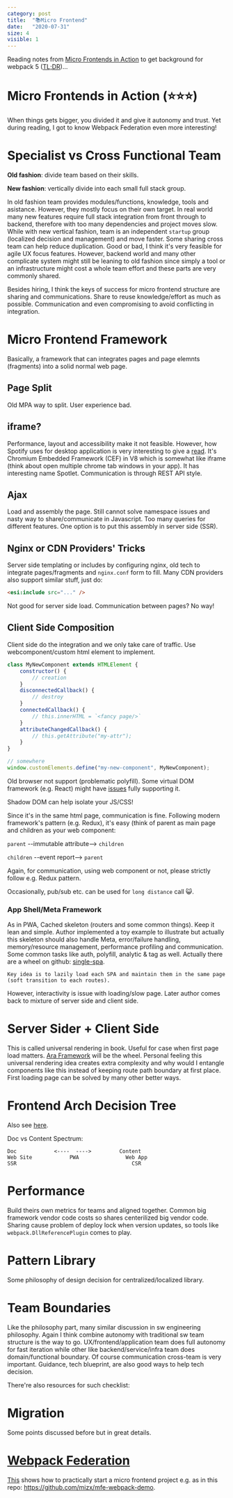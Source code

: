 ```yaml
---
category: post
title:  "📚Micro Frontend"
date:   "2020-07-31"
size: 4
visible: 1
---
```

Reading notes from [Micro Frontends in Action](https://www.manning.com/books/micro-frontends-in-action) to get background for webpack 5 ([TL;DR](#nowait))...

# Micro Frontends in Action (⭐⭐⭐)
When things gets bigger, you divided it and give it autonomy and trust. Yet during reading, I got to know Webpack Federation even more interesting!


# Specialist vs Cross Functional Team
**Old fashion**: divide team based on their skills.

**New fashion**: vertically divide into each small full stack group.

In old fashion team provides modules/functions, knowledge, tools and asistance. However, they mostly focus on their own target. In real world many new features require full stack integration from front through to backend, therefore with too many dependencies and project moves slow. While with new vertical fashion, team is an independent `startup` group (localized decision and management) and move faster. Some sharing cross team can help reduce duplication. Good or bad, I think it's very feasible for agile UX focus features. However, backend world and many other complicate system might still be leaning to old fashion since simply a tool or an infrastructure might cost a whole team effort and these parts are very commonly shared.

Besides hiring, I think the keys of success for micro frontend structure are sharing and communications. Share to reuse knowledge/effort as much as possible. Communication and even compromising to avoid conflicting in integration.

# Micro Frontend Framework
Basically, a framework that can integrates pages and page elemnts (fragments) into a solid normal web page. 

## Page Split
Old MPA way to split. User experience bad.

## iframe?
Performance, layout and accessibility make it not feasible. However, how Spotify uses for desktop application is very interesting to give a [read](https://www.quora.com/How-is-JavaScript-used-within-the-Spotify-desktop-application-Is-it-packaged-up-and-run-locally-only-retrieving-the-assets-as-and-when-needed-What-JavaScript-VM-is-used/answer/Mattias-Petter-Johansson). It's Chromium Embedded Framework (CEF) in V8 which is somewhat like iframe (think about open multiple chrome tab windows in your app). It has interesting name Spotlet. Communication is through REST API style.

## Ajax
Load and assembly the page. Still cannot solve namespace issues and nasty way to share/communicate in Javascript. Too many queries for different features. One option is to put this assembly in server side (SSR).

## Nginx or CDN Providers' Tricks
Server side templating or includes by configuring nginx, old tech to integrate pages/fragments and `nginx.conf` form to fill. Many CDN providers also support similar stuff, just do: 
```html
<esi:include src="..." />
```
Not good for server side load. Communication between pages? No way!

## Client Side Composition
Client side do the integration and we only take care of traffic. Use webcomponent/custom html element to implement. 
```javascript
class MyNewComponent extends HTMLElement {
    constructor() {
        // creation
    }
    disconnectedCallback() {
        // destroy
    }
    connectedCallback() {
        // this.innerHTML = `<fancy page/>`
    }
    attributeChangedCallback() {
        // this.getAttribute("my-attr");
    }
}

// somewhere
window.customElements.define("my-new-component", MyNewComponent);
```

Old browser not support (problematic polyfill). Some virtual DOM framework (e.g. React) might have [issues](https://custom-elements-everywhere.com/#react) fully supporting it.

Shadow DOM can help isolate your JS/CSS!

Since it's in the same html page, communication is fine. Following modern framework's pattern (e.g. Redux), it's easy (think of parent as main page and children as your web component:

`parent` --immutable attribute--> `children` 

`children` --event report--> `parent` 

Again, for communication, using web component or not, please strictly follow e.g. Redux pattern.

Occasionally, pub/sub etc. can be used for `long distance` call 😺. 

### App Shell/Meta Framework
As in PWA, Cached skeleton (routers and some common things). Keep it lean and simple. Author implemented a toy example to illustrate but actually this skeleton should also handle Meta, error/failure handling, memory/resource management, performance profiling and communication. Some common tasks like auth, polyfill, analytic & tag as well. Actually there are a wheel on github: [single-spa](https://github.com/single-spa/single-spa). 

```
Key idea is to lazily load each SPA and maintain them in the same page (soft transition to each routes).
```

However, interactivity is issue with loading/slow page. Later author comes back to mixture of server side and client side.

# Server Sider + Client Side
This is called universal rendering in book. Useful for case when first page load matters. [Ara Framework](https://ara-framework.github.io/website/) will be the wheel.
Personal feeling this universal rendering idea creates extra complexity and why would I entangle components like this instead of keeping route path boundary at first place. First loading page can be solved by many other better ways.

# Frontend Arch Decision Tree
Also see [here](https://www.angulararchitects.io/aktuelles/a-software-architects-approach-towards/).

Doc vs Content Spectrum:

```
Doc            <----  ---->         Content
Web Site            PWA               Web App
SSR                                     CSR
```

# Performance
Build theirs own metrics for teams and aligned together. Common big framework vendor code costs so shares centerilized big vendor code. Sharing cause problem of deploy lock when version updates, so tools like `webpack.DllReferencePlugin` comes to play. 

# Pattern Library
Some philosophy of design decision for centralized/localized library. 

# Team Boundaries
Like the philosophy part, many similar discussion in sw engineering philosophy. Again I think combine autonomy with traditional sw team structure is the way to go. UX/frontend/application team does full autonomy for fast iteration while other like backend/service/infra team does domain/functional boundary. Of course communication cross-team is very important. Guidance, tech blueprint, are also good ways to help tech decision.

There're also resources for such checklist:

# Migration
Some points discussed before but in great details.

<div id='nowait'/>

# [Webpack Federation](https://webpack.js.org/concepts/module-federation/)

[This](https://indepth.dev/posts/1173/webpack-5-module-federation-a-game-changer-in-javascript-architecture) shows how to practically start a micro frontend project e.g. as in this repo: https://github.com/mizx/mfe-webpack-demo.
